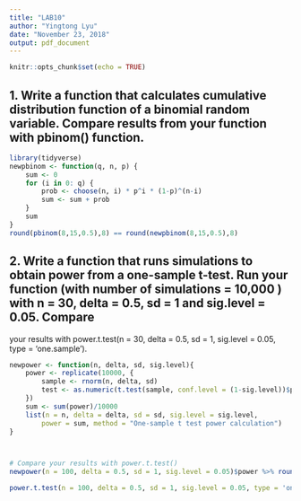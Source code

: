 ---
title: "LAB10"
author: "Yingtong Lyu"
date: "November 23, 2018"
output: pdf_document
---

```{r setup, include=FALSE}
knitr::opts_chunk$set(echo = TRUE)
```

## 1. Write a function that calculates cumulative distribution function of a binomial random variable. Compare results from your function with pbinom() function.

```{r cars}
library(tidyverse)
newpbinom <- function(q, n, p) {
    sum <- 0
    for (i in 0: q) {
        prob <- choose(n, i) * p^i * (1-p)^(n-i)
        sum <- sum + prob
    }
    sum
}
round(pbinom(8,15,0.5),8) == round(newpbinom(8,15,0.5),8)
```

## 2. Write a function that runs simulations to obtain power from a one-sample t-test. Run your function (with number of simulations = 10,000 ) with n = 30, delta = 0.5, sd = 1 and sig.level = 0.05. Compare
your results with power.t.test(n = 30, delta = 0.5, sd = 1, sig.level = 0.05, type = 'one.sample').


```{r pressure, echo=FALSE}
newpower <- function(n, delta, sd, sig.level){
    power <- replicate(10000, {
        sample <- rnorm(n, delta, sd)
        test <- as.numeric(t.test(sample, conf.level = (1-sig.level))$p.value < sig.level)
    })
    sum <- sum(power)/10000
    list(n = n, delta = delta, sd = sd, sig.level = sig.level, 
        power = sum, method = "One-sample t test power calculation")
}



# Compare your results with power.t.test()
newpower(n = 100, delta = 0.5, sd = 1, sig.level = 0.05)$power %>% round(3)

power.t.test(n = 100, delta = 0.5, sd = 1, sig.level = 0.05, type = 'one.sample')$power %>% round(3)
```


